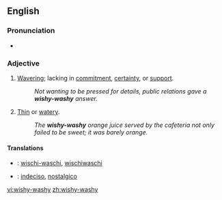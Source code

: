 ==English==

===Pronunciation===
*{{audio|en-us-wishy-washy.ogg|Audio (US)}}

===Adjective===
{{en-adj|wishy-washi|er}}

# [[waver|Waver]]ing; lacking in [[commitment]], [[certainty]], or [[support]].
#:''Not wanting to be pressed for details, public relations gave a '''wishy-washy''' answer.''
# [[Thin]] or [[watery]].
#:''The '''wishy-washy''' orange juice served by the cafeteria not only failed to be sweet; it was barely orange.''

====Translations====
{{trans-top|wavering or lacking in commitment, certainty, or support}}
{{trans-mid}}
{{trans-bottom}}

{{trans-top|thin or watery}}
{{trans-mid}}
{{trans-bottom}}

{{checktrans}}
{{top}}
*{{ttbc|German}}: [[wischi-waschi]], [[wischiwaschi]]
{{mid}}
*{{ttbc|Spanish}}: [[indeciso]], [[nostalgico]]
{{bottom}}

[[vi:wishy-washy]]
[[zh:wishy-washy]]